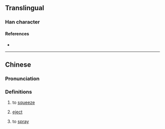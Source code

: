 {{character info}}
==Translingual==

===Han character===
{{Han char|rn=85|rad=水|as=15|sn=18|four=38127|canj=EHAL|ids=⿰氵節}}

====References====
* {{Han ref|kx=0658.260|dkj=18583|dj=1068.220|hdz=31759.040|uh=7004|ud=28676|bh=E9F6|bd=59894}}

----

==Chinese==
{{zh-forms}}

===Pronunciation===
{{zh-pron
|m=zhì
|c=zit1,zit3
|mc=y
|oc=y
|ma=
|cat=v
}}

===Definitions===
{{zh-hanzi}}

# {{lb|zh|Cantonese}} to [[squeeze]]
# {{lb|zh|Cantonese}} [[eject]]
# {{lb|zh|Cantonese}} to [[spray]]